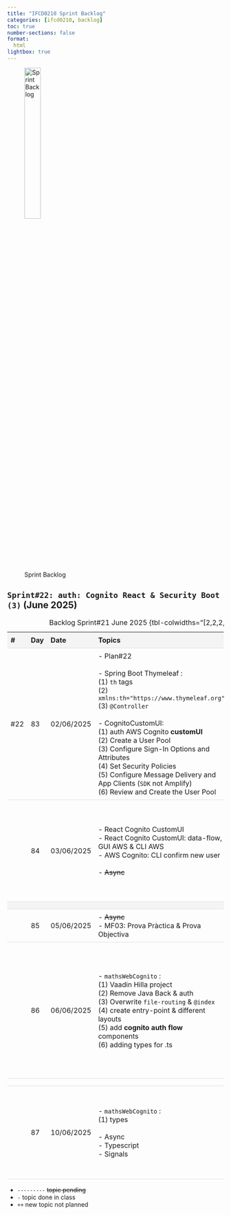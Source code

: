 ```yaml
---
title: "IFCD0210 Sprint Backlog"
categories: [ifcd0210, backlog]
toc: true
number-sections: false
format:
  html
lightbox: true
---
```


<style>

.heatMap th { background:  #f4f4f4;}
tr:nth-child(3) {background-color: #f4f4f4;}
th, td {
  padding: 8px;
  text-align: left;
  border-bottom: 1px solid #ddd;
}

tr:hover {background-color:  #f4f4f4;}

</style>

![Sprint Backlog](/images/home/backlog.jpg){width="30%"}

<div class="heatMap">

::: {.column-page-right}


##  ``Sprint#22: auth: Cognito React & Security Boot (3)`` (June 2025)

| # | Day | Date | Topics |  Details Topics |
| -- | -- | -- | -- | -- |
| #22 | 83 | 02/06/2025 | - Plan#22 </br> </br>   - Spring Boot Thymeleaf : </br> (1) `th` tags </br> (2) `xmlns:th="https://www.thymeleaf.org"` </BR> (3) `@Controller`  </BR></BR>  - CognitoCustomUI: </BR>  (1) auth AWS Cognito **customUI**  </br> (2) Create a User Pool </br> (3) Configure Sign-In Options and Attributes </br> (4) Set Security Policies </br> (5) Configure Message Delivery and App Clients (`SDK` not Amplify) </br> (6) Review and Create the User Pool  </br> |  - [Spring Boot: Thymeleaf](https://albertprofe.dev/springboot/boot-concepts-th.html){.external target='_blank'} |
| | 84 | 03/06/2025 |  - React Cognito CustomUI </br>   - React Cognito CustomUI: data-flow, GUI AWS & CLI AWS </br>  - AWS Cognito: CLI confirm new user </br> </br> - <s>Async</s>  |  - [Should I use the hosted UI or create a custom UI in Amazon Cognito?](https://aws.amazon.com/blogs/security/use-the-hosted-ui-or-create-a-custom-ui-in-amazon-cognito/){.external target='_blank'}  </br>  - [file-based routing in Vaadin](https://vaadin.com/blog/file-based-routing-in-vaadin-24.4-simplify-hilla-app-creation){.external target='_blank'}  </br> - [NextJs: routing](https://nextjs.org/docs/pages/building-your-application/routing){.external target='_blank'} </br></br> - [AWS Cognito CustomUI: repo](https://github.com/AlbertProfe/authReactCognito){.external target='_blank'}  |
| |
| | 85 | 05/06/2025 | - <s>Async</s> </br> - MF03: Prova Pràctica & Prova Objectiva | |
| | 86 | 06/06/2025 | - `mathsWebCognito` : </br> (1) Vaadin Hilla project  </br> (2) Remove Java Back & auth  </br> (3) Overwrite `file-routing` & `@index`  </br> (4) create entry-point & different layouts  </br> (5) add **cognito auth flow** components  </br> (6)  adding types for .ts | - [mathsWebCognito](https://github.com/AlbertProfe/mathsWebCognito){.external target='_blank'} </br> </br> ![](/images/ifcd0210-25/file-routing-hilla.png){.lightbox width=80% fig-align="center"} </br> </br> - [Hilla](https://vaadin.com/blog/hilla-is-now-an-integrated-part-of-the-vaadin-platform){.external target='_blank'} </br> - [file-based routing](https://vaadin.com/blog/file-based-routing-in-vaadin-24.4-simplify-hilla-app-creation){.external target='_blank'}  </br></br> - [Reconciliation](https://legacy.reactjs.org/docs/reconciliation.html){.external target='_blank'} </br> - [Simple ans to why React app load faster is - its Because of virtual DOM](https://github.com/rohan-paul/Awesome-JavaScript-Interviews/blob/master/React/Virtual-DOM-and-Reconciliation-Algorithm.md){.external target='_blank'} |
| |
| | 87 | 10/06/2025 | - `mathsWebCognito` : </br> (1) types </br></br> - Async </br>  - Typescript </br> - Signals |  - [mathsWebCognito](https://github.com/AlbertProfe/mathsWebCognito){.external target='_blank'} </br> </br>  - [React.js state management using signals](https://dev.to/devsmitra/reactjs-signal-for-state-mangement-21pf){.external target='_blank'} </br> - [Full Stack Signals](https://vaadin.com/docs/latest/hilla/guides/full-stack-signals){.external target='_blank'} </br> - [Signal Architecture](https://deepwiki.com/vaadin/hilla/3.4-signals-and-state-management){.external target='_blank'} |
: Backlog Sprint#21 June 2025 {tbl-colwidths="[2,2,2,55,39]"}
:::

</div>

::: {.callout-note}
- `---------` <s>topic pending</s>
- `-` topic done in class
- `++` new topic not planned
:::


